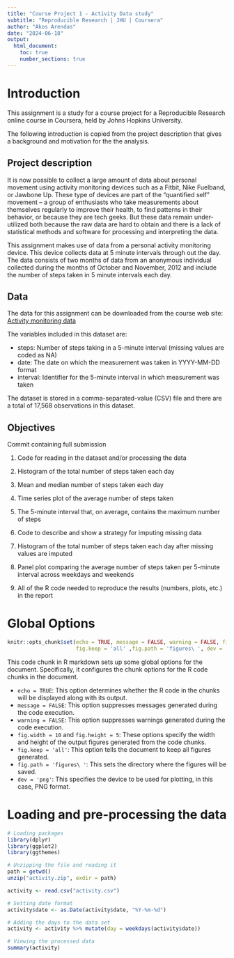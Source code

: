 ```yaml
---
title: "Course Project 1 - Activity Data study"
subtitle: "Reproducible Research | JHU | Coursera"
author: "Akos Arendas"
date: "2024-06-18"
output: 
  html_document:
    toc: true
    number_sections: true
---
```


# Introduction
This assignment is a study for a course project for a Reproducible Research online course in Coursera, held by Johns Hopkins University.

The following introduction is copied from the project description that gives a background and motivation for the the analysis.

## Project description
It is now possible to collect a large amount of data about personal movement using activity monitoring devices such as a Fitbit, Nike Fuelband, or Jawbone Up. These type of devices are part of the “quantified self” movement – a group of enthusiasts who take measurements about themselves regularly to improve their health, to find patterns in their behavior, or because they are tech geeks. But these data remain under-utilized both because the raw data are hard to obtain and there is a lack of statistical methods and software for processing and interpreting the data.

This assignment makes use of data from a personal activity monitoring device. This device collects data at 5 minute intervals through out the day. The data consists of two months of data from an anonymous individual collected during the months of October and November, 2012 and include the number of steps taken in 5 minute intervals each day.

## Data
The data for this assignment can be downloaded from the course web site: [Activity monitoring data](https://d396qusza40orc.cloudfront.net/repdata%2Fdata%2Factivity.zip)

The variables included in this dataset are:

* steps: Number of steps taking in a 5-minute interval (missing values are coded as NA)
* date: The date on which the measurement was taken in YYYY-MM-DD format
* interval: Identifier for the 5-minute interval in which measurement was taken

The dataset is stored in a comma-separated-value (CSV) file and there are a total of 17,568 observations in this dataset.

## Objectives
Commit containing full submission

1. Code for reading in the dataset and/or processing the data

2. Histogram of the total number of steps taken each day

1. Mean and median number of steps taken each day

1. Time series plot of the average number of steps taken

1. The 5-minute interval that, on average, contains the maximum number of steps

1. Code to describe and show a strategy for imputing missing data

1. Histogram of the total number of steps taken each day after missing values are imputed

1. Panel plot comparing the average number of steps taken per 5-minute interval across weekdays and weekends

1. All of the R code needed to reproduce the results (numbers, plots, etc.) in the report

# Global Options
```r
knitr::opts_chunk$set(echo = TRUE, message = FALSE, warning = FALSE, fig.width = 10, fig.height = 5,
                      fig.keep = 'all' ,fig.path = 'figures\ ', dev = 'png')
```

This code chunk in R markdown sets up some global options for the document. Specifically, it configures the chunk options for the R code chunks in the document. 

- `echo = TRUE`: This option determines whether the R code in the chunks will be displayed along with its output.
- `message = FALSE`: This option suppresses messages generated during the code execution.
- `warning = FALSE`: This option suppresses warnings generated during the code execution.
- `fig.width = 10` and `fig.height = 5`: These options specify the width and height of the output figures generated from the code chunks.
- `fig.keep = 'all'`: This option tells the document to keep all figures generated.
- `fig.path = 'figures\ '`: This sets the directory where the figures will be saved.
- `dev = 'png'`: This specifies the device to be used for plotting, in this case, PNG format.

# Loading and pre-processing the data

```r
# Loading packages
library(dplyr)
library(ggplot2)
library(ggthemes)

# Unzipping the file and reading it
path = getwd()
unzip("activity.zip", exdir = path)

activity <- read.csv("activity.csv")

# Setting date format
activity$date <- as.Date(activity$date, "%Y-%m-%d")

# Adding the days to the data set 
activity <- activity %>% mutate(day = weekdays(activity$date))

# Viewing the processed data
summary(activity)
```

